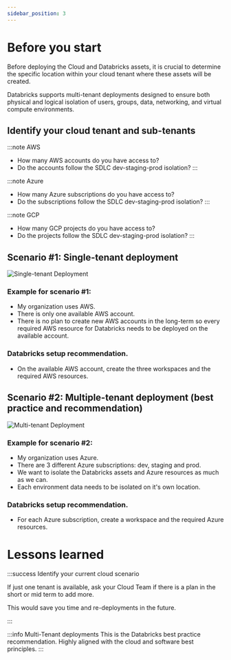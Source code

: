 ```yaml
---
sidebar_position: 3
---
```


# Before you start

Before deploying the Cloud and Databricks assets, it is crucial to determine the specific location within your cloud tenant where these assets will be created.

Databricks supports multi-tenant deployments designed to ensure both physical and logical isolation of users, groups, data, networking, and virtual compute environments.

## Identify your cloud tenant and sub-tenants

:::note AWS
- How many AWS accounts do you have access to? 
- Do the accounts follow the SDLC dev-staging-prod isolation?
:::

:::note Azure
- How many Azure subscriptions do you have access to?
- Do the subscriptions follow the SDLC dev-staging-prod isolation?
:::

:::note GCP
- How many GCP projects do you have access to? 
- Do the projects follow the SDLC dev-staging-prod isolation?
:::

## Scenario #1: Single-tenant deployment

<div className='bg-gray-100 p-4 rounded-lg mb-6'>
  <img src={useBaseUrl('/img/single-tenant.png')} alt="Single-tenant Deployment"/>
</div>

### Example for scenario #1:
- My organization uses AWS.
- There is only one available AWS account.
- There is no plan to create new AWS accounts in the long-term so every required AWS resource for Databricks needs to be deployed on the available account.

### Databricks setup recommendation.

- On the available AWS account, create the three workspaces and the required AWS resources.
<!---
/* - Each Databricks Workspace requires the following AWS resources:
    - In a VPC:
        - 2x subnets.
        - 1x security group.
    - 1x S3 bucket.
    - 2x IAM policies.
        - Cross Account role: To allow Databricks to create and manage compute.
        - UC access: To allow Databricks UC to manage S3 buckets.
-->

## Scenario #2: Multiple-tenant deployment (best practice and recommendation)


<div className='bg-gray-100 p-4 rounded-lg mb-6'>
  <img src={useBaseUrl('/img/multi-tenant.png')} alt="Multi-tenant Deployment"/>
</div>

### Example for scenario #2:
- My organization uses Azure.
- There are 3 different Azure subscriptions: dev, staging and prod.
- We want to isolate the Databricks assets and Azure resources as much as we can.
- Each environment data needs to be isolated on it's own location.

### Databricks setup recommendation.

- For each Azure subscription, create a workspace and the required Azure resources.

# Lessons learned

:::success Identify your current cloud scenario

If just one tenant is available, ask your Cloud Team if there is a plan in the short or mid term to add more.

This would save you time and re-deployments in the future.


:::

:::info Multi-Tenant deployments
This is the Databricks best practice recommendation. Highly aligned with the cloud and software best principles.
:::


<!---
your comment goes here
and here
- For each subscription, create:
    - 1x V-net.
        - 2x subnets.
        - 1x security group.
    - 1x ADLS
        - 1x container.
    - 1x UC access connector.
    - 1x Databricks Workspace.
        - The workspace is going to use all the previous Azure assets.
-->

